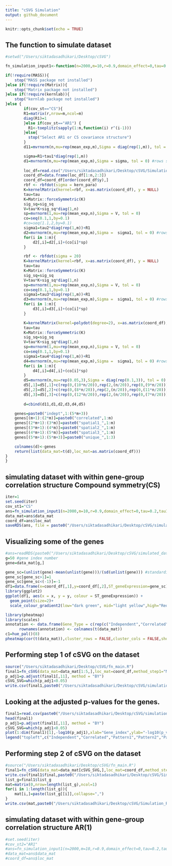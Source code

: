 ```yaml
---
title: "cSVG Simulation"
output: github_document
---
```


```r
knitr::opts_chunk$set(echo = TRUE)
```

## The function to simulate dataset
```r
#setwd("/Users/siktadasadhikari/Desktop/cSVG")
```

```r

fn_simulation_input1<-function(n=2000,m=10,r=0.9,domain_effect=0,tau=0.2,tau1=0.5,tau2=0.1,tau3=0.05,tau4=0.01,sig_sq=0.25,kern_para=5,mean_exp=0,cov_st="CS"){

if(!require(MASS)){
    stop("MASS package not installed")
}else if(!require(Matrix)){
    stop("Matrix package not installed")
}else if(!require(kernlab)){
    stop("kernlab package not installed")
}else {
        if(cov_st=="CS"){
        R1=matrix(r,nrow=m,ncol=m)
        diag(R1)=1
        }else if(cov_st=="AR1") {
          R1<-toeplitz(sapply(1:m,function(i) r^(i-1)))
        }else{
          stop("Select AR1 or CS covariance structure")
        }
        d11=mvrnorm(n,mu=rep(mean_exp,m),Sigma = diag(rep(1,m)), tol = 0)

        sigma=R1+tau1*diag(rep(1,m))
        d1=mvrnorm(n,mu=rep(mean_exp,m),Sigma = sigma, tol = 0) #rows spots, column genes ##only coexpression(no noise)
        
        loc_df=read.csv("/Users/siktadasadhikari/Desktop/cSVG/Simulation/location_2000.csv")
        coord_df=data.frame(loc_df[1:n,2:3])
        coord_df=coord_df[order(coord_df$y),]
        rbf <- rbfdot(sigma = kern_para)
        K=kernelMatrix(kernel=rbf, x=as.matrix(coord_df), y = NULL)
        tau=tau
        K=Matrix::forceSymmetric(K)
        sig_sq=sig_sq
        V=tau*K+sig_sq*diag(1,n)
        sp=mvrnorm(1,mu=rep(mean_exp,n),Sigma = V, tol = 0) 
        co=seq(0.1,1,by=0.1)
        #co=seq(1.1,2,by=0.1)
        sigma1=tau2*diag(rep(1,m))+R1
        d2=mvrnorm(n,mu=rep(mean_exp,m),Sigma =  sigma1, tol = 0) #rows spots, column genes ##only coexpression(no noise)
        for(i in 1:m){
            d2[,i]=d2[,i]+(co[i]*sp)
        }       

        rbf <- rbfdot(sigma = 20)
        K=kernelMatrix(kernel=rbf, x=as.matrix(coord_df), y = NULL)
        tau=tau
        K=Matrix::forceSymmetric(K)
        sig_sq=sig_sq
        V=tau*K+sig_sq*diag(1,n)
        sp=mvrnorm(1,mu=rep(mean_exp,n),Sigma = V, tol = 0) 
        co=seq(0.1,1,by=0.1)
        sigma1=tau3*diag(rep(1,m))+R1
        d3=mvrnorm(n,mu=rep(mean_exp,m),Sigma =  sigma1, tol = 0) #rows spots, column genes ##only coexpression(no noise)
        for(i in 1:m){
            d3[,i]=d3[,i]+(co[i]*sp)
        }

        K=kernelMatrix(kernel=polydot(degree=2), x=as.matrix(coord_df), y = NULL)
        tau=tau
        K=Matrix::forceSymmetric(K)
        sig_sq=sig_sq
        V=tau*K+sig_sq*diag(1,n)
        sp=mvrnorm(1,mu=rep(mean_exp,n),Sigma = V, tol = 0) 
        co=seq(0.1,1,by=0.1)
        sigma1=tau4*diag(rep(1,m))+R1
        d4=mvrnorm(n,mu=rep(mean_exp,m),Sigma =  sigma1, tol = 0) #rows spots, column genes ##only coexpression(no noise)
        for(i in 1:m){
            d4[,i]=d4[,i]+(co[i]*sp)
        }
        d5=mvrnorm(n,mu=rep(0.05,3),Sigma = diag(rep(0.1,3)), tol = 0)
        d5[,1]=d5[,1]+c(rep(0,(10*n/20)),rep(2,(n/20)),rep(0,(9*n/20)))
        d5[,2]=d5[,2]+c(rep(0,(8*n/20)),rep(2,(n/20)),rep(0,(11*n/20)))
        d5[,3]=d5[,3]+c(rep(0,(12*n/20)),rep(2,(n/20)),rep(0,(7*n/20)))
        
        d=cbind(d11,d1,d2,d3,d4,d5)

    genes=paste0("indept",1:(5*m+3))
    genes[(m+1):(2*m)]=paste0("correlated",1:m)
    genes[(2*m+1):(3*m)]=paste0("spatial1_",1:m)
    genes[(3*m+1):(4*m)]=paste0("spatial2_",1:m)
    genes[(4*m+1):(5*m)]=paste0("spatial3_",1:m)
    genes[(5*m+1):(5*m+3)]=paste0("unique_",1:3)

    colnames(d)<-genes
    return(list(data_mat=t(d),loc_mat=as.matrix(coord_df)))
}
}

```


## simulating dataset with within gene-group correlation structure Compound symmetry(CS)

```r
iter=1
set.seed(iter)
cov_st1="CS"
ans=fn_simulation_input1(n=2000,m=10,r=0.9,domain_effect=0,tau=0.2,tau1=0.5,tau2=0.5,tau3=0.5,tau4=1,sig_sq=0.25,kern_para=5,mean_exp=0.05,cov_st=cov_st1)
data_mat=ans$data_mat
coord_df=ans$loc_mat
saveRDS(ans, file = paste0("/Users/siktadasadhikari/Desktop/cSVG/simulated_datasets/simulated_dataset_",iter,".RData"))
```

## Visualizing some of the genes

```r
#ans=readRDS(paste0("/Users/siktadasadhikari/Desktop/cSVG/simulated_datasets/simulated_dataset_",iter,".RData"))
g=50 #gene index number
gene=data_mat[g,]

gene_sc=(unlist(gene)-mean(unlist(gene)))/(sd(unlist(gene))) #standardizing the gene expression values
gene_sc[gene_sc>1]=1
gene_sc[gene_sc<(-1)]=-1
df1=data.frame(x=coord_df[,1],y=coord_df[,2],ST_geneExpression=gene_sc)
library(ggplot2)
ggplot(df1, aes(x = x, y = y, colour = ST_geneExpression)) +
  geom_point(size=2)+
  scale_colour_gradient2(low="dark green", mid="light yellow",high="Red", midpoint = 0,breaks=seq(-1,1,0.4), limits=c(-1, 1))

```
```r
library(pheatmap)
library(scales)
annotation <- data.frame(Gene_Type = c(rep(c("Independent","Correlated","Pattern1","Pattern2","Pattern3"),each=10),c("Pattern4","Pattern5","Pattern6")))
      rownames(annotation) <- colnames(t(data_mat))
c1=hue_pal()(8)
pheatmap(cor(t(data_mat)),cluster_rows = FALSE,cluster_cols = FALSE,show_rownames = FALSE, show_colnames = FALSE,annotation=annotation,annotation_names_row = FALSE, annotation_names_col = FALSE,fontsize=15,annotation_colors=list(Gene_Type = c("Independent"= c1[1], "Correlated" = c1[2],"Pattern1"=c1[3],"Pattern2"=c1[4],"Pattern3"=c1[5],"Pattern4"=c1[6],"Pattern5"=c1[7],"Pattern6"=c1[8])))
```
## Performing step 1 of cSVG on the dataset

```r
source("/Users/siktadasadhikari/Desktop/cSVG/fn_main.R")
final1=fn_cSVG(data_mat=data_mat[1:5,],loc_mat=coord_df,method_step1="MargcorTest",thres_step1="standard",spp=FALSE,control=FALSE)
p_adj1=p.adjust(final1[,11], method = "BY")
cSVG_SVG=which(p_adj1<0.05)
write.csv(final1,paste0("/Users/siktadasadhikari/Desktop/cSVG/simulation/Simulation_Results/cSVG_step1_",cov_st1,"_",iter,".csv"))
```
## Looking at the adjusted p-values for the genes.

```r
final1=read.csv(paste0("/Users/siktadasadhikari/Desktop/cSVG/simulation/Simulation_Results/cSVG_step1_",cov_st1,"_",iter,".csv"),row.names = 1)
head(final1)
p_adj1=p.adjust(final1[,11], method = "BY")
cSVG_SVG=which(p_adj1<0.05)
plot(1:dim(final1)[1],-log10(p_adj1),xlab="Gene_index",ylab="-log10(p_value)",col=c(rep(c1[1:5],each=10),c1[6:8]),pch=15) 
legend("topleft",c("Independent","Correlated","Pattern1","Pattern2","Pattern3","Pattern4","Pattern5","Pattern6"),fill=c1[1:8])
```


## Performing step 2 of cSVG on the dataset

```r
#source("/Users/siktadasadhikari/Desktop/cSVG/fn_main.R")
final1=fn_cSVG(data_mat=data_mat[cSVG_SVG,],loc_mat=coord_df,method_step1="MargcorTest",thres_step1="standard",spp=FALSE,control=TRUE)
write.csv(final1$final,paste0("/Users/siktadasadhikari/Desktop/cSVG/Simulation_Results/cSVG_step2_",cov_st1,"_",iter,".csv"))
list_g=final1$list_g
mat=matrix(0,nrow=length(list_g),ncol=1)
for(i in 1:length(list_g)){
    mat[i,]=paste(list_g[[i]],collapse=",")
}
write.csv(mat,paste0("/Users/siktadasadhikari/Desktop/cSVG/Simulation_Results/cSVG_list_g_",cov_st1,"_",iter,".csv"))
```

## simulating dataset with within gene-group correlation structure AR(1)
```r
#set.seed(iter)
#cov_st2="AR1"
#ans=fn_simulation_input1(n=2000,m=10,r=0.9,domain_effect=0,tau=0.2,tau1=0.5,tau2=0.5,tau3=0.5,tau4=1,sig_sq=0.25,kern_para=5,mean_exp=0.05,cov_st=cov_st2)
#data_mat=ans$data_mat
#coord_df=ans$loc_mat
```